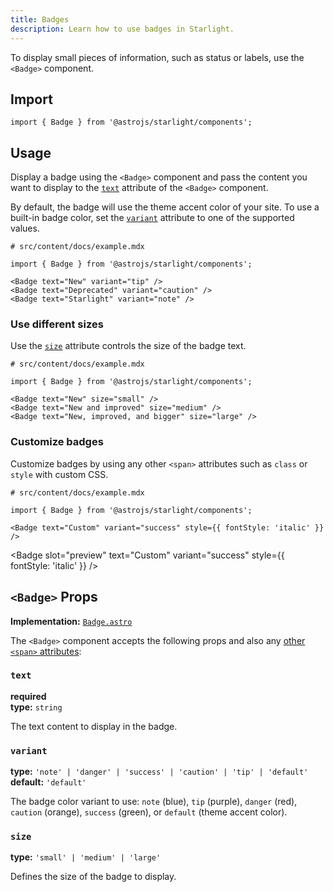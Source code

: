 ```yaml
---
title: Badges
description: Learn how to use badges in Starlight.
---
```



To display small pieces of information, such as status or labels, use the `<Badge>` component.


<Preview>

<Badge slot="preview" text="New" />

</Preview>

## Import

```tsx
import { Badge } from '@astrojs/starlight/components';
```

## Usage

Display a badge using the `<Badge>` component and pass the content you want to display to the [`text`](#text) attribute of the `<Badge>` component.

By default, the badge will use the theme accent color of your site.
To use a built-in badge color, set the [`variant`](#variant) attribute to one of the supported values.

<Preview>

```mdx
# src/content/docs/example.mdx

import { Badge } from '@astrojs/starlight/components';

<Badge text="New" variant="tip" />
<Badge text="Deprecated" variant="caution" />
<Badge text="Starlight" variant="note" />
```

<Fragment slot="preview">
	<Badge text="New" variant="tip" />
	<Badge text="Deprecated" variant="caution" />
	<Badge text="Starlight" variant="note" />
</Fragment>

</Preview>

### Use different sizes

Use the [`size`](#size) attribute controls the size of the badge text.

<Preview>

```mdx /size="\w+"/
# src/content/docs/example.mdx

import { Badge } from '@astrojs/starlight/components';

<Badge text="New" size="small" />
<Badge text="New and improved" size="medium" />
<Badge text="New, improved, and bigger" size="large" />
```

<Fragment slot="preview">
	<Badge text="New" size="small" />
	<Badge text="New and improved" size="medium" />
	<Badge text="New, improved, and bigger" size="large" />
</Fragment>

</Preview>

### Customize badges

Customize badges by using any other `<span>` attributes such as `class` or `style` with custom CSS.

<Preview>

```mdx "style={{ fontStyle: 'italic' }}"
# src/content/docs/example.mdx

import { Badge } from '@astrojs/starlight/components';

<Badge text="Custom" variant="success" style={{ fontStyle: 'italic' }} />
```

<Badge
	slot="preview"
	text="Custom"
	variant="success"
	style={{ fontStyle: 'italic' }}
/>

</Preview>

## `<Badge>` Props

**Implementation:** [`Badge.astro`](https://github.com/withastro/starlight/blob/main/packages/starlight/user-components/Badge.astro)

The `<Badge>` component accepts the following props and also any [other `<span>` attributes](#customize-badges):

### `text`

**required**  
**type:** `string`

The text content to display in the badge.

### `variant`

**type:** `'note' | 'danger' | 'success' | 'caution' | 'tip' | 'default'`  
**default:** `'default'`

The badge color variant to use: `note` (blue), `tip` (purple), `danger` (red), `caution` (orange), `success` (green), or `default` (theme accent color).

### `size`

**type:** `'small' | 'medium' | 'large'`

Defines the size of the badge to display.
